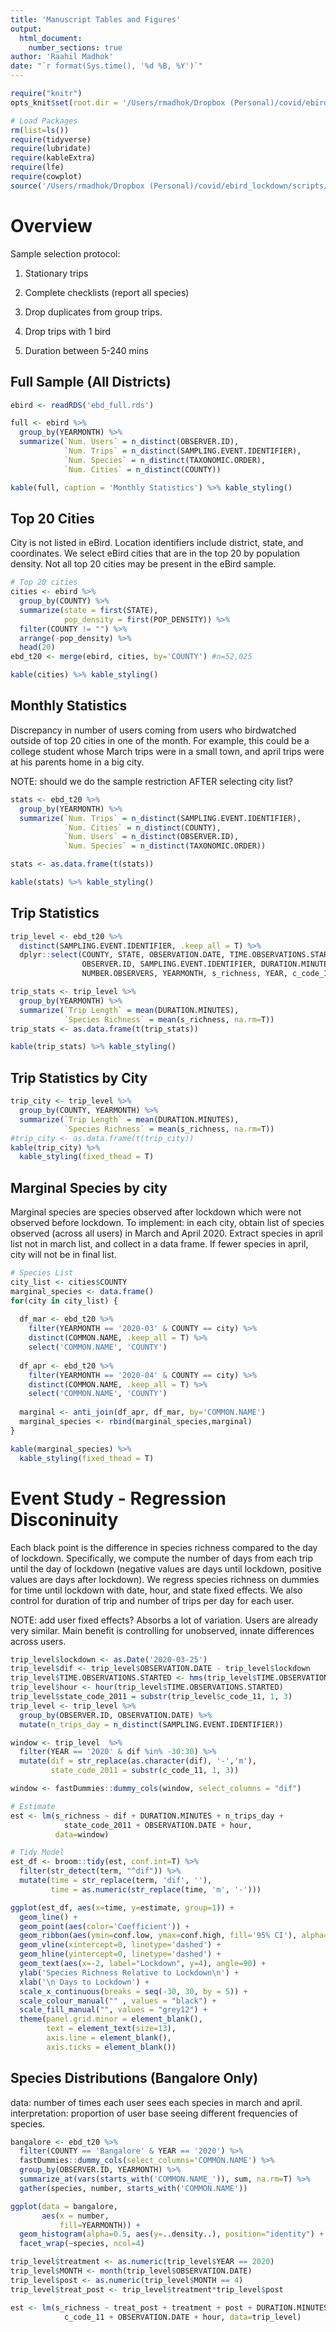 ```yaml
---
title: 'Manuscript Tables and Figures'
output: 
  html_document:
    number_sections: true
author: 'Raahil Madhok'
date: "`r format(Sys.time(), '%d %B, %Y')`"
---
```


```r
require("knitr")
opts_knit$set(root.dir = '/Users/rmadhok/Dropbox (Personal)/covid/ebird_lockdown/data/')
```

```r
# Load Packages
rm(list=ls())
require(tidyverse)
require(lubridate)
require(kableExtra)
require(lfe)
require(cowplot)
source('/Users/rmadhok/Dropbox (Personal)/covid/ebird_lockdown/scripts/R/select_functions.R')
```

# Overview
Sample selection protocol:

1. Stationary trips

2. Complete checklists (report all species)

3. Drop duplicates from group trips.

4. Drop trips with 1 bird

5. Duration between 5-240 mins

## Full Sample (All Districts)

```r
ebird <- readRDS('ebd_full.rds')

full <- ebird %>%
  group_by(YEARMONTH) %>%
  summarize(`Num. Users` = n_distinct(OBSERVER.ID),
            `Num. Trips` = n_distinct(SAMPLING.EVENT.IDENTIFIER),
            `Num. Species` = n_distinct(TAXONOMIC.ORDER),
            `Num. Cities` = n_distinct(COUNTY))

kable(full, caption = 'Monthly Statistics') %>% kable_styling() 

```

## Top 20 Cities
City is not listed in eBird. Location identifiers include district, state, and coordinates. We select eBird cities that are in the top 20 by population density. Not all top 20 cities may be present in the eBird sample.

```r
# Top 20 cities
cities <- ebird %>%
  group_by(COUNTY) %>%
  summarize(state = first(STATE),
            pop_density = first(POP_DENSITY)) %>%
  filter(COUNTY != "") %>%
  arrange(-pop_density) %>%
  head(20)
ebd_t20 <- merge(ebird, cities, by='COUNTY') #n=52,025

kable(cities) %>% kable_styling()
```

## Monthly Statistics
Discrepancy in number of users coming from users who birdwatched outside of top 20 cities in one of the month. For example, this could be a college student whose March trips were in a small town, and april trips were at his parents home in a big city.

NOTE: should we do the sample restriction AFTER selecting city list?

```r
stats <- ebd_t20 %>%
  group_by(YEARMONTH) %>%
  summarize(`Num. Trips` = n_distinct(SAMPLING.EVENT.IDENTIFIER),
            `Num. Cities` = n_distinct(COUNTY),
            `Num. Users` = n_distinct(OBSERVER.ID),
            `Num. Species` = n_distinct(TAXONOMIC.ORDER))

stats <- as.data.frame(t(stats))

kable(stats) %>% kable_styling()
```

## Trip Statistics
```r
trip_level <- ebd_t20 %>% 
  distinct(SAMPLING.EVENT.IDENTIFIER, .keep_all = T) %>%
  dplyr::select(COUNTY, STATE, OBSERVATION.DATE, TIME.OBSERVATIONS.STARTED,
                OBSERVER.ID, SAMPLING.EVENT.IDENTIFIER, DURATION.MINUTES,
                NUMBER.OBSERVERS, YEARMONTH, s_richness, YEAR, c_code_11)

trip_stats <- trip_level %>%
  group_by(YEARMONTH) %>%
  summarize(`Trip Length` = mean(DURATION.MINUTES),
            `Species Richness` = mean(s_richness, na.rm=T))
trip_stats <- as.data.frame(t(trip_stats))

kable(trip_stats) %>% kable_styling()
```

## Trip Statistics by City
```r
trip_city <- trip_level %>%
  group_by(COUNTY, YEARMONTH) %>%
  summarize(`Trip Length` = mean(DURATION.MINUTES),
            `Species Richness` = mean(s_richness, na.rm=T))
#trip_city <- as.data.frame(t(trip_city))
kable(trip_city) %>%
  kable_styling(fixed_thead = T)
```

## Marginal Species by city
Marginal species are species observed after lockdown which were not observed before lockdown. To implement: in each city, obtain list of species observed (across all users) in March and April 2020. Extract species in april list not in march list, and collect in a data frame. If fewer species in april, city will not be in final list. 

```r
# Species List
city_list <- cities$COUNTY
marginal_species <- data.frame()
for(city in city_list) {
  
  df_mar <- ebd_t20 %>%
    filter(YEARMONTH == '2020-03' & COUNTY == city) %>%
    distinct(COMMON.NAME, .keep_all = T) %>%
    select('COMMON.NAME', 'COUNTY')
  
  df_apr <- ebd_t20 %>%
    filter(YEARMONTH == '2020-04' & COUNTY == city) %>%
    distinct(COMMON.NAME, .keep_all = T) %>%
    select('COMMON.NAME', 'COUNTY')
  
  marginal <- anti_join(df_apr, df_mar, by='COMMON.NAME')
  marginal_species <- rbind(marginal_species,marginal)
}

kable(marginal_species) %>%
  kable_styling(fixed_thead = T)

```

# Event Study - Regression Disconinuity
Each black point is the difference in species richness compared to the day of lockdown. 
Specifically, we compute the number of days from each trip until the day of lockdown (negative values are days until lockdown, positive values are days after lockdown). We regress species richness on dummies for time until lockdown with date, hour, and state fixed effects. We also control for duration of trip and number of trips per day for each user. 

NOTE: add user fixed effects? Absorbs a lot of variation. Users are already very similar. Main benefit is controlling for unobserved, innate differences across users. 

```r
trip_level$lockdown <- as.Date('2020-03-25')
trip_level$dif <- trip_level$OBSERVATION.DATE - trip_level$lockdown
trip_level$TIME.OBSERVATIONS.STARTED <- hms(trip_level$TIME.OBSERVATIONS.STARTED)
trip_level$hour <- hour(trip_level$TIME.OBSERVATIONS.STARTED)
trip_level$state_code_2011 = substr(trip_level$c_code_11, 1, 3)
trip_level <- trip_level %>%
  group_by(OBSERVER.ID, OBSERVATION.DATE) %>%
  mutate(n_trips_day = n_distinct(SAMPLING.EVENT.IDENTIFIER))

window <- trip_level  %>%
  filter(YEAR == '2020' & dif %in% -30:30) %>%
  mutate(dif = str_replace(as.character(dif), '-','m'),
         state_code_2011 = substr(c_code_11, 1, 3))

window <- fastDummies::dummy_cols(window, select_columns = "dif")

# Estimate
est <- lm(s_richness ~ dif + DURATION.MINUTES + n_trips_day + 
            state_code_2011 + OBSERVATION.DATE + hour, 
          data=window)

# Tidy Model
est_df <- broom::tidy(est, conf.int=T) %>% 
  filter(str_detect(term, "^dif")) %>%
  mutate(time = str_replace(term, 'dif', ''),
         time = as.numeric(str_replace(time, 'm', '-')))

ggplot(est_df, aes(x=time, y=estimate, group=1)) + 
  geom_line() + 
  geom_point(aes(color='Coefficient')) +
  geom_ribbon(aes(ymin=conf.low, ymax=conf.high, fill='95% CI'), alpha=.5) +
  geom_vline(xintercept=0, linetype='dashed') +
  geom_hline(yintercept=0, linetype='dashed') +
  geom_text(aes(x=-2, label="Lockdown", y=4), angle=90) +
  ylab('Species Richness Relative to Lockdown\n') +
  xlab('\n Days to Lockdown') +
  scale_x_continuous(breaks = seq(-30, 30, by = 5)) +
  scale_colour_manual("" , values = "black") +
  scale_fill_manual("", values = "grey12") +
  theme(panel.grid.minor = element_blank(),
        text = element_text(size=13),
        axis.line = element_blank(), 
        axis.ticks = element_blank())
```

## Species Distributions (Bangalore Only)
data: number of times each user sees each species in march and april.
interpretation: proportion of user base seeing different frequencies of species.

```r
bangalore <- ebd_t20 %>%
  filter(COUNTY == 'Bangalore' & YEAR == '2020') %>%
  fastDummies::dummy_cols(select_columns='COMMON.NAME') %>%
  group_by(OBSERVER.ID, YEARMONTH) %>%
  summarize_at(vars(starts_with('COMMON.NAME_')), sum, na.rm=T) %>%
  gather(species, number, starts_with('COMMON.NAME'))

ggplot(data = bangalore, 
       aes(x = number, 
           fill=YEARMONTH)) +
  geom_histogram(alpha=0.5, aes(y=..density..), position="identity") +
  facet_wrap(~species, ncol=4)

```

```r

trip_level$treatment <- as.numeric(trip_level$YEAR == 2020)
trip_level$MONTH <- month(trip_level$OBSERVATION.DATE)
trip_level$post <- as.numeric(trip_level$MONTH == 4)
trip_level$treat_post <- trip_level$treatment*trip_level$post

est <- lm(s_richness ~ treat_post + treatment + post + DURATION.MINUTES + n_trips_day + 
            c_code_11 + OBSERVATION.DATE + hour, data=trip_level)

```
